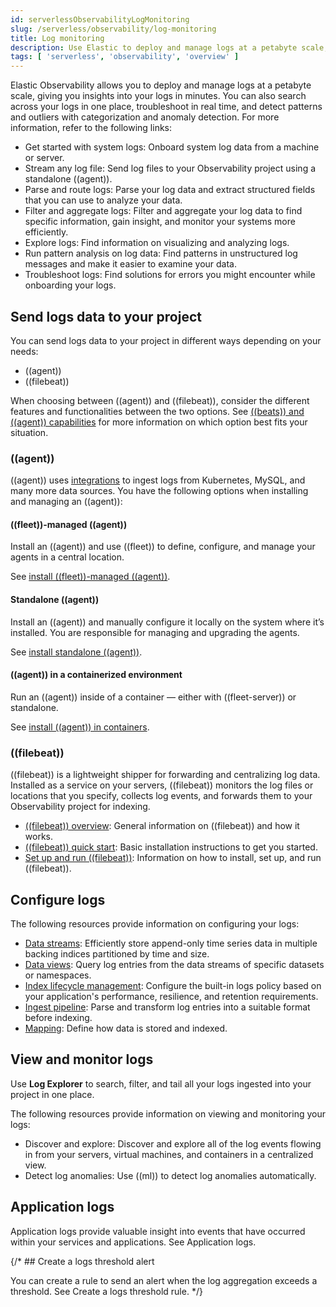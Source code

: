 ```yaml
---
id: serverlessObservabilityLogMonitoring
slug: /serverless/observability/log-monitoring
title: Log monitoring
description: Use Elastic to deploy and manage logs at a petabyte scale, and get insights from your logs in minutes.
tags: [ 'serverless', 'observability', 'overview' ]
---
```


<p><DocBadge template="technical preview" /></p>

Elastic Observability allows you to deploy and manage logs at a petabyte scale, giving you insights into your logs in minutes. You can also search across your logs in one place, troubleshoot in real time, and detect patterns and outliers with categorization and anomaly detection. For more information, refer to the following links:

- <DocLink id="serverlessObservabilityGetStartedWithLogs">Get started with system logs</DocLink>: Onboard system log data from a machine or server.
- <DocLink id="serverlessObservabilityStreamLogFiles">Stream any log file</DocLink>: Send log files to your Observability project using a standalone ((agent)).
- <DocLink id="serverlessObservabilityParseLogData">Parse and route logs</DocLink>: Parse your log data and extract structured fields that you can use to analyze your data.
- <DocLink id="serverlessObservabilityFilterAndAggregateLogs" section="filter-logs">Filter and aggregate logs</DocLink>: Filter and aggregate your log data to find specific information, gain insight, and monitor your systems more efficiently.
- <DocLink id="serverlessObservabilityDiscoverAndExploreLogs">Explore logs</DocLink>: Find information on visualizing and analyzing logs.
- <DocLink id="serverlessObservabilityRunLogPatternAnalysis">Run pattern analysis on log data</DocLink>: Find patterns in unstructured log messages and make it easier to examine your data.
- <DocLink id="serverlessObservabilityTroubleshootLogs">Troubleshoot logs</DocLink>: Find solutions for errors you might encounter while onboarding your logs.

## Send logs data to your project

You can send logs data to your project in different ways depending on your needs:

- ((agent))
- ((filebeat))

When choosing between ((agent)) and ((filebeat)), consider the different features and functionalities between the two options.
See [((beats)) and ((agent)) capabilities](((fleet-guide))/beats-agent-comparison.html) for more information on which option best fits your situation.

### ((agent))

((agent)) uses [integrations](https://www.elastic.co/integrations/data-integrations) to ingest logs from Kubernetes, MySQL, and many more data sources.
You have the following options when installing and managing an ((agent)):

#### ((fleet))-managed ((agent))

Install an ((agent)) and use ((fleet)) to define, configure, and manage your agents in a central location.

See [install ((fleet))-managed ((agent))](((fleet-guide))/install-fleet-managed-elastic-agent.html).

#### Standalone ((agent))

Install an ((agent)) and manually configure it locally on the system where it’s installed.
You are responsible for managing and upgrading the agents.

See [install standalone ((agent))](((fleet-guide))/install-standalone-elastic-agent.html).

#### ((agent)) in a containerized environment

Run an ((agent)) inside of a container &mdash; either with ((fleet-server)) or standalone.

See [install ((agent)) in containers](((fleet-guide))/install-elastic-agents-in-containers.html).

### ((filebeat))

((filebeat)) is a lightweight shipper for forwarding and centralizing log data.
Installed as a service on your servers, ((filebeat)) monitors the log files or locations that you specify, collects log events, and forwards them to your Observability project for indexing.

- [((filebeat)) overview](((filebeat-ref))/filebeat-overview.html): General information on ((filebeat)) and how it works.
- [((filebeat)) quick start](((filebeat-ref))/filebeat-installation-configuration.html): Basic installation instructions to get you started.
- [Set up and run ((filebeat))](((filebeat-ref))/setting-up-and-running.html): Information on how to install, set up, and run ((filebeat)).

## Configure logs

The following resources provide information on configuring your logs:

- [Data streams](((ref))/data-streams.html): Efficiently store append-only time series data in multiple backing indices partitioned by time and size.
- [Data views](((kibana-ref))/data-views.html): Query log entries from the data streams of specific datasets or namespaces.
- [Index lifecycle management](((ref))/example-using-index-lifecycle-policy.html): Configure the built-in logs policy based on your application's performance, resilience, and retention requirements.
- [Ingest pipeline](((ref))/ingest.html): Parse and transform log entries into a suitable format before indexing.
- [Mapping](((ref))/mapping.html): Define how data is stored and indexed.

## View and monitor logs

Use **Log Explorer** to search, filter, and tail all your logs ingested into your project in one place.

The following resources provide information on viewing and monitoring your logs:

- <DocLink id="serverlessObservabilityDiscoverAndExploreLogs">Discover and explore</DocLink>: Discover and explore all of the log events flowing in from your servers, virtual machines, and containers in a centralized view.
- <DocLink id="serverlessObservabilityAiopsDetectAnomalies">Detect log anomalies</DocLink>: Use ((ml)) to detect log anomalies automatically.

## Application logs

Application logs provide valuable insight into events that have occurred within your services and applications.
See <DocLink id="serverlessObservabilityCorrelateApplicationLogs">Application logs</DocLink>.

{/* ## Create a logs threshold alert

You can create a rule to send an alert when the log aggregation exceeds a threshold.
See <DocLink id="serverlessObservabilityCreateLogThresholdRule">Create a logs threshold rule</DocLink>. */}
